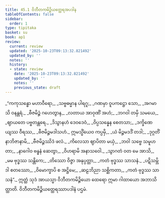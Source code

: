 ```yaml
---
title: 45.1 ဝိဘီတကမိဉ္ဇိယတ္ထေရအပဒါန
tableOfContents: false
sidebar:
  order: 1
type: tipitaka
basket: su
book: ap1
review:
  current: review
  updated: '2025-10-23T09:13:32.821492'
  updated_by: ''
  notes: ''
  history:
  - state: review
    date: '2025-10-23T09:13:32.821492'
    updated_by: ''
    notes: ''
    previous_state: draft
---
```



<ReviewStatus review={frontmatter.review} showDetails={true} />

<HypothesisAnnotation frontmatter={frontmatter} />

<DynamicBreadcrumb />

<Division number="1" book="ap1" e="ch" v="20" p="429">

<Paragraph number="5775" type="verses" book="ap1">
_“ကကုသန္ဓော မဟာဝီရော,_  
_သဗ္ဗဓမ္မာန ပါရဂူ;_  
_ဂဏမှာ ဝူပကဋ္ဌော သော,_  
_အဂမာသိ ဝနန္တရံ._  

</Paragraph>

</Division>
<Division number="2" book="ap1" e="ch" v="20" p="429">

<Paragraph number="5776" type="verses" book="ap1">
_ဗီဇမိဉ္ဇံ ဂဟေတွာန,_  
_လတာယ အာဝုဏိံ အဟံ;_  
_ဘဂဝါ တမှိ သမယေ,_  
_ဈာယတေ ပဗ္ဗတန္တရေ._  

</Paragraph>

</Division>
<Division number="3" book="ap1" e="ch" v="20" p="429">

<Paragraph number="5777" type="verses" book="ap1">
_ဒိသွာနဟံ ဒေဝဒေဝံ,_  
_ဝိပ္ပသန္နေန စေတသာ;_  
_ဒက္ခိဏေယျဿ ဝီရဿ,_  
_ဗီဇမိဉ္ဇမဒါသဟံ._  

</Paragraph>

</Division>
<Division number="4" book="ap1" e="ch" v="20" p="429">

<Paragraph number="5778" type="verses" book="ap1">
ဣမသ္မိံယေဝ ကပ္ပမှိ,_  
_ယံ မိဉ္ဇမဒဒိံ တဒါ;_  
_ဒုဂ္ဂတိံ နာဘိဇာနာမိ,_  
_ဗီဇမိဉ္ဇဿိဒံ ဖလံ._  

</Paragraph>

</Division>
<Division number="5" book="ap1" e="ch" v="20" p="429">

<Paragraph number="5779" type="verses" book="ap1">
_ကိလေသာ ဈာပိတာ မယှံ,_  
_ဘဝါ သဗ္ဗေ သမူဟတာ;_  
_နာဂေါဝ ဗန္ဓနံ ဆေတွာ,_  
_ဝိဟရာမိ အနာသဝေါ._  

</Paragraph>

</Division>
<Division number="6" book="ap1" e="ch" v="20" p="429">

<Paragraph number="5780" type="verses" book="ap1">
_သွာဂတံ ဝတ မေ အာသိ,_  
_မမ ဗုဒ္ဓဿ သန္တိကေ;_  
_တိဿော ဝိဇ္ဇာ အနုပ္ပတ္တာ,_  
_ကတံ ဗုဒ္ဓဿ သာသနံ._  

</Paragraph>

</Division>
<Division number="7" book="ap1" e="ch" v="20" p="429">

<Paragraph number="5781" type="verses" book="ap1">
_ပဋိသမ္ဘိဒါ စတဿော,_  
_ဝိမောက္ခာပိ စ အဋ္ဌိမေ;_  
_ဆဠဘိညာ သစ္ဆိကတာ,_  
_ကတံ ဗုဒ္ဓဿ သာသနံ”._  

</Paragraph>

<Paragraph number="5782" book="ap1">
ဣတ္ထံ သုဒံ အာယသ္မာ ဝိဘီတကမိဉ္ဇိယော ထေရော ဣမာ ဂါထာယော အဘာသိတ္ထာတိ.

</Paragraph>
</Division>

<Paragraph number="5783" type="center" book="ap1">
ဝိဘီတကမိဉ္ဇိယတ္ထေရဿာပဒါနံ ပဌမံ.
</Paragraph>